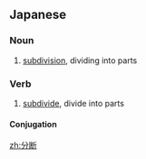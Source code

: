 ==Japanese==
{{ja-kanjitab|ぶん|だん|yomi=on}}

===Noun===
{{ja-noun|ぶんだん}}

# [[subdivision]], dividing into parts

===Verb===
{{ja-verb-suru|ぶんだん}}

# [[subdivide]], divide into parts

====Conjugation====
{{ja-suru|ぶんだん}}

[[zh:分断]]